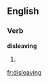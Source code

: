 
==English==

===Verb===
'''disleaving'''

# {{present participle of|[[disleave]]}}

[[fr:disleaving]]